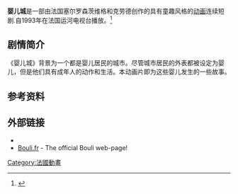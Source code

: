 {{expand|time=2015-03-27T14:55:22+00:00}}
{{onesource|time=2015-03-27T14:55:22+00:00}}
{{Infobox television
  | show_name = 婴儿城
  | image = 
  | caption = 
  | director = [[Serge_Rosenzweig|Serge Rosenzweig]]<br />[[Claude_Prothée|Claude Prothée]]
  | runtime = 13分钟
  | creator = 
  | executive_producer = 
  | starring = 
  | narrated = 
  | country = [[法国|法国]]
  | network = 
  | endtheme = 
  | first_aired = 1993年
  | num_seasons = 1
  | num_episodes = 52集
  | website = 
}}

'''婴儿城'''是一部由法国塞尔罗森茨维格和克劳德创作的具有童趣风格的[[动画|动画]]连续短剧.自1993年在法国运河电视台播放。<ref>{{cite web|website=|url=http://www.planete-jeunesse.com/fiche-1186-baby-folies.html Fiche de Planète Jeunesse|accessdate=20 March 2015|title=存档副本|archive-date=2021-02-05|archive-url=https://web.archive.org/web/20210205223540/http://www.planete-jeunesse.com/fiche-1186-baby-folies.html|dead-url=no}}</ref>

==剧情简介==
《婴儿城》背景为一个都是婴儿居民的城市。尽管城市居民的外表都被设定为婴儿，但是他们具有成年人的动作和生活。本动画片即为这些婴儿发生的一些故事。

==参考资料==
{{Reflist}}

==外部链接==
* {{IMDb title|id=0470643|title=Bouli}}
* [http://www.bouli.fr Bouli.fr] {{Wayback|url=http://www.bouli.fr/ |date=20210302201843 }} - The official Bouli web-page!

[[Category:法國動畫|Category:法國動畫]]